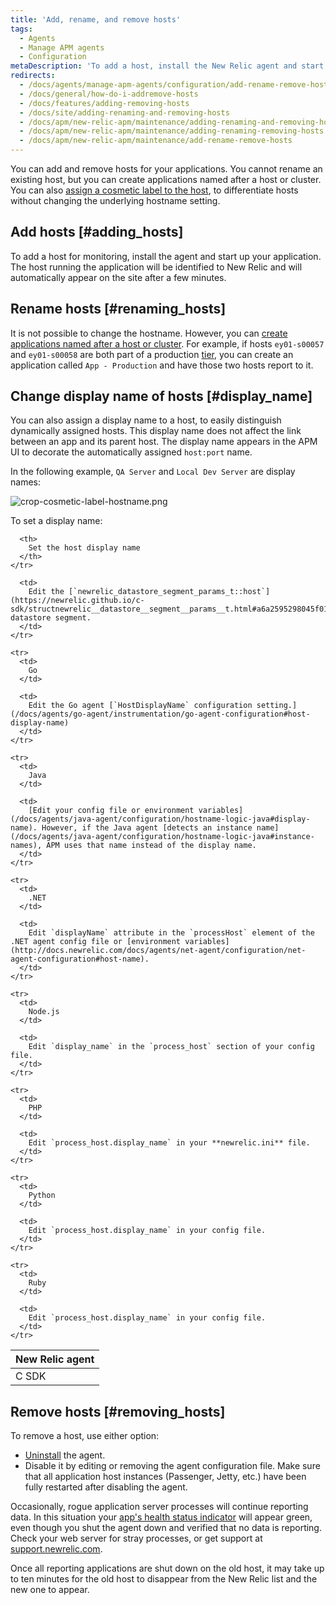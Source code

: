 ```yaml
---
title: 'Add, rename, and remove hosts'
tags:
  - Agents
  - Manage APM agents
  - Configuration
metaDescription: 'To add a host, install the New Relic agent and start your app. To remove a host, uninstall or disable the agent first.'
redirects:
  - /docs/agents/manage-apm-agents/configuration/add-rename-remove-hosts
  - /docs/general/how-do-i-addremove-hosts
  - /docs/features/adding-removing-hosts
  - /docs/site/adding-renaming-and-removing-hosts
  - /docs/apm/new-relic-apm/maintenance/adding-renaming-and-removing-hosts
  - /docs/apm/new-relic-apm/maintenance/adding-renaming-removing-hosts
  - /docs/apm/new-relic-apm/maintenance/add-rename-remove-hosts
---
```


You can add and remove hosts for your applications. You cannot rename an existing host, but you can create applications named after a host or cluster. You can also [assign a cosmetic label to the host](#display_name), to differentiate hosts without changing the underlying hostname setting.

## Add hosts [#adding_hosts]

To add a host for monitoring, install the agent and start up your application. The host running the application will be identified to New Relic and will automatically appear on the site after a few minutes.

## Rename hosts [#renaming_hosts]

It is not possible to change the hostname. However, you can [create applications named after a host or cluster](/docs/site/renaming-applications). For example, if hosts `ey01-s00057` and `ey01-s00058` are both part of a production [tier](/docs/accounts-partnerships/education/getting-started-new-relic/glossary#tier), you can create an application called `App - Production` and have those two hosts report to it.

## Change display name of hosts [#display_name]

You can also assign a display name to a host, to easily distinguish dynamically assigned hosts. This display name does not affect the link between an app and its parent host. The display name appears in the APM UI to decorate the automatically assigned `host:port` name.

In the following example, `QA Server` and `Local Dev Server` are display names:

![crop-cosmetic-label-hostname.png](src/images/crop-display-host-name_0.png 'crop-cosmetic-label-hostname.png')

To set a display name:

<table>
  <thead>
    <tr>
      <th style={{ width: "150px" }}>
        New Relic agent
      </th>

      <th>
        Set the host display name
      </th>
    </tr>

  </thead>

  <tbody>
    <tr>
      <td>
        C SDK
      </td>

      <td>
        Edit the [`newrelic_datastore_segment_params_t::host`](https://newrelic.github.io/c-sdk/structnewrelic__datastore__segment__params__t.html#a6a2595298045f0174b9b9c39ea31b6eb) datastore segment.
      </td>
    </tr>

    <tr>
      <td>
        Go
      </td>

      <td>
        Edit the Go agent [`HostDisplayName` configuration setting.](/docs/agents/go-agent/instrumentation/go-agent-configuration#host-display-name)
      </td>
    </tr>

    <tr>
      <td>
        Java
      </td>

      <td>
        [Edit your config file or environment variables](/docs/agents/java-agent/configuration/hostname-logic-java#display-name). However, if the Java agent [detects an instance name](/docs/agents/java-agent/configuration/hostname-logic-java#instance-names), APM uses that name instead of the display name.
      </td>
    </tr>

    <tr>
      <td>
        .NET
      </td>

      <td>
        Edit `displayName` attribute in the `processHost` element of the .NET agent config file or [environment variables](http://docs.newrelic.com/docs/agents/net-agent/configuration/net-agent-configuration#host-name).
      </td>
    </tr>

    <tr>
      <td>
        Node.js
      </td>

      <td>
        Edit `display_name` in the `process_host` section of your config file.
      </td>
    </tr>

    <tr>
      <td>
        PHP
      </td>

      <td>
        Edit `process_host.display_name` in your **newrelic.ini** file.
      </td>
    </tr>

    <tr>
      <td>
        Python
      </td>

      <td>
        Edit `process_host.display_name` in your config file.
      </td>
    </tr>

    <tr>
      <td>
        Ruby
      </td>

      <td>
        Edit `process_host.display_name` in your config file.
      </td>
    </tr>

  </tbody>
</table>

## Remove hosts [#removing_hosts]

To remove a host, use either option:

- [Uninstall](/docs/agents/manage-apm-agents/installation/uninstall-agent) the agent.
- Disable it by editing or removing the agent configuration file. Make sure that all application host instances (Passenger, Jetty, etc.) have been fully restarted after disabling the agent.

Occasionally, rogue application server processes will continue reporting data. In this situation your [app's health status indicator](/docs/using-new-relic/welcome-new-relic/getting-started/glossary#health-status) will appear green, even though you shut the agent down and verified that no data is reporting. Check your web server for stray processes, or get support at [support.newrelic.com](https://support.newrelic.com 'Link opens in a new window').

Once all reporting applications are shut down on the old host, it may take up to ten minutes for the old host to disappear from the New Relic list and the new one to appear.
